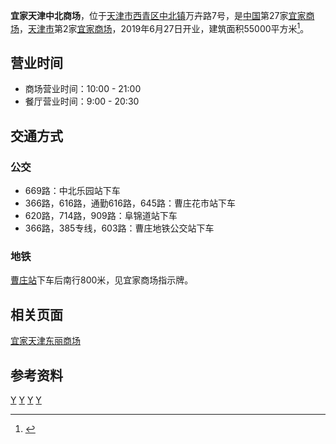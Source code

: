 {{Notability Unreferenced|time=2022-06-07T02:01:14+00:00}}
'''宜家天津中北商场'''，位于[[天津市|天津市]][[西青区|西青区]][[中北镇|中北镇]]万卉路7号，是[[中华人民共和国|中国]]第27家[[宜家家居|宜家商场]]，[[天津市|天津市]]第2家[[宜家家居|宜家商场]]，2019年6月27日开业，建筑面积55000平方米<ref>{{cite news |author1=界面天津 |title=宜家天津中北商场6月27日欢乐开业 |url=https://www.jiemian.com/article/3249475.html |accessdate=2019-08-31 |work=[[界面新闻|界面新闻]] |date=2019-06-25 |archive-date=2019-08-31 |archive-url=https://web.archive.org/web/20190831015717/https://www.jiemian.com/article/3249475.html |dead-url=no }}</ref>。
== 营业时间 ==
* 商场营业时间：10:00 - 21:00
* 餐厅营业时间：9:00 - 20:30
== 交通方式 ==
=== 公交 ===
* 669路：中北乐园站下车
* 366路，616路，通勤616路，645路：曹庄花市站下车
* 620路，714路，909路：阜锦道站下车
* 366路，385专线，603路：曹庄地铁公交站下车

=== 地铁 ===
{{天津地铁线路名|2|c}}[[曹庄站|曹庄站]]下车后南行800米，见宜家商场指示牌。
== 相关页面 ==
[[宜家天津东丽商场|宜家天津东丽商场]]

==参考资料==
<references/>

[[Category:西青区|Y]]
[[Category:宜家家居|Y]]
[[Category:2019年開業商場|Y]]
[[Category:天津商场|Y]]